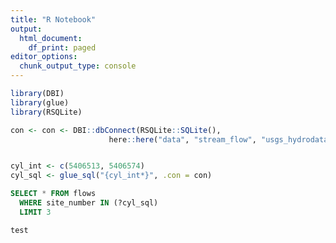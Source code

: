 ---
title: "R Notebook"
output:
  html_document:
    df_print: paged
editor_options:
  chunk_output_type: console
---



```{r}
library(DBI)
library(glue)
library(RSQLite)

con <- con <- DBI::dbConnect(RSQLite::SQLite(), 
                      here::here("data", "stream_flow", "usgs_hydrodata.sqlite"))


cyl_int <- c(5406513, 5406574)
cyl_sql <- glue_sql("{cyl_int*}", .con = con)
```


```{sql, connection=con, output.var="test"}
SELECT * FROM flows
  WHERE site_number IN (?cyl_sql)
  LIMIT 3
```


```{r}
test
```

